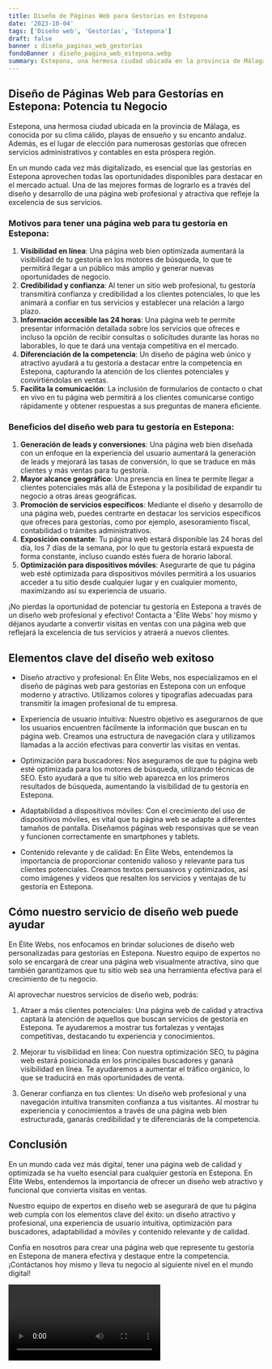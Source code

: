 ```yaml
---
title: Diseño de Páginas Web para Gestorías en Estepona
date: '2023-10-04'
tags: ['Diseño web', 'Gestorías', 'Estepona']
draft: false
banner : diseño_paginas_web_gestorías
fondoBanner : diseño_pagina_web_estepona.webp
summary: Estepona, una hermosa ciudad ubicada en la provincia de Málaga, es conocida por su clima cálido, playas de ensueño y su encanto andaluz. Además, es el lugar de elección para numerosas gestorías que ofrecen servicios administrativos y contables en esta próspera región.
---
```


## Diseño de Páginas Web para Gestorías en Estepona: Potencia tu Negocio

Estepona, una hermosa ciudad ubicada en la provincia de Málaga, es conocida por su clima cálido, playas de ensueño y su encanto andaluz. Además, es el lugar de elección para numerosas gestorías que ofrecen servicios administrativos y contables en esta próspera región.

En un mundo cada vez más digitalizado, es esencial que las gestorías en Estepona aprovechen todas las oportunidades disponibles para destacar en el mercado actual. Una de las mejores formas de lograrlo es a través del diseño y desarrollo de una página web profesional y atractiva que refleje la excelencia de sus servicios.

### Motivos para tener una página web para tu gestoría en Estepona:

1. **Visibilidad en línea**: Una página web bien optimizada aumentará la visibilidad de tu gestoría en los motores de búsqueda, lo que te permitirá llegar a un público más amplio y generar nuevas oportunidades de negocio.
2. **Credibilidad y confianza**: Al tener un sitio web profesional, tu gestoría transmitirá confianza y credibilidad a los clientes potenciales, lo que les animará a confiar en tus servicios y establecer una relación a largo plazo.
3. **Información accesible las 24 horas**: Una página web te permite presentar información detallada sobre los servicios que ofreces e incluso la opción de recibir consultas o solicitudes durante las horas no laborables, lo que te dará una ventaja competitiva en el mercado.
4. **Diferenciación de la competencia**: Un diseño de página web único y atractivo ayudará a tu gestoría a destacar entre la competencia en Estepona, capturando la atención de los clientes potenciales y convirtiéndolas en ventas.
5. **Facilita la comunicación**: La inclusión de formularios de contacto o chat en vivo en tu página web permitirá a los clientes comunicarse contigo rápidamente y obtener respuestas a sus preguntas de manera eficiente.

### Beneficios del diseño web para tu gestoría en Estepona:

1. **Generación de leads y conversiones**: Una página web bien diseñada con un enfoque en la experiencia del usuario aumentará la generación de leads y mejorará las tasas de conversión, lo que se traduce en más clientes y más ventas para tu gestoría.
2. **Mayor alcance geográfico**: Una presencia en línea te permite llegar a clientes potenciales más allá de Estepona y la posibilidad de expandir tu negocio a otras áreas geográficas.
3. **Promoción de servicios específicos**: Mediante el diseño y desarrollo de una página web, puedes centrarte en destacar los servicios específicos que ofreces para gestorías, como por ejemplo, asesoramiento fiscal, contabilidad o trámites administrativos.
4. **Exposición constante**: Tu página web estará disponible las 24 horas del día, los 7 días de la semana, por lo que tu gestoría estará expuesta de forma constante, incluso cuando estés fuera de horario laboral.
5. **Optimización para dispositivos móviles**: Asegurarte de que tu página web esté optimizada para dispositivos móviles permitirá a los usuarios acceder a tu sitio desde cualquier lugar y en cualquier momento, maximizando así su experiencia de usuario.

¡No pierdas la oportunidad de potenciar tu gestoría en Estepona a través de un diseño web profesional y efectivo! Contacta a 'Élite Webs' hoy mismo y déjanos ayudarte a convertir visitas en ventas con una página web que reflejará la excelencia de tus servicios y atraerá a nuevos clientes.

<GifSeo />

<Cta />

## Elementos clave del diseño web exitoso

- Diseño atractivo y profesional: En Élite Webs, nos especializamos en el diseño de páginas web para gestorías en Estepona con un enfoque moderno y atractivo. Utilizamos colores y tipografías adecuadas para transmitir la imagen profesional de tu empresa.

- Experiencia de usuario intuitiva: Nuestro objetivo es asegurarnos de que los usuarios encuentren fácilmente la información que buscan en tu página web. Creamos una estructura de navegación clara y utilizamos llamadas a la acción efectivas para convertir las visitas en ventas.

- Optimización para buscadores: Nos aseguramos de que tu página web esté optimizada para los motores de búsqueda, utilizando técnicas de SEO. Esto ayudará a que tu sitio web aparezca en los primeros resultados de búsqueda, aumentando la visibilidad de tu gestoría en Estepona.

- Adaptabilidad a dispositivos móviles: Con el crecimiento del uso de dispositivos móviles, es vital que tu página web se adapte a diferentes tamaños de pantalla. Diseñamos páginas web responsivas que se vean y funcionen correctamente en smartphones y tablets.

- Contenido relevante y de calidad: En Élite Webs, entendemos la importancia de proporcionar contenido valioso y relevante para tus clientes potenciales. Creamos textos persuasivos y optimizados, así como imágenes y videos que resalten los servicios y ventajas de tu gestoría en Estepona.

## Cómo nuestro servicio de diseño web puede ayudar

En Élite Webs, nos enfocamos en brindar soluciones de diseño web personalizadas para gestorías en Estepona. Nuestro equipo de expertos no solo se encargará de crear una página web visualmente atractiva, sino que también garantizamos que tu sitio web sea una herramienta efectiva para el crecimiento de tu negocio.

Al aprovechar nuestros servicios de diseño web, podrás:

1. Atraer a más clientes potenciales: Una página web de calidad y atractiva captará la atención de aquellos que buscan servicios de gestoría en Estepona. Te ayudaremos a mostrar tus fortalezas y ventajas competitivas, destacando tu experiencia y conocimientos.

2. Mejorar tu visibilidad en línea: Con nuestra optimización SEO, tu página web estará posicionada en los principales buscadores y ganará visibilidad en línea. Te ayudaremos a aumentar el tráfico orgánico, lo que se traducirá en más oportunidades de venta.

3. Generar confianza en tus clientes: Un diseño web profesional y una navegación intuitiva transmiten confianza a tus visitantes. Al mostrar tu experiencia y conocimientos a través de una página web bien estructurada, ganarás credibilidad y te diferenciarás de la competencia.

## Conclusión

En un mundo cada vez más digital, tener una página web de calidad y optimizada se ha vuelto esencial para cualquier gestoría en Estepona. En Élite Webs, entendemos la importancia de ofrecer un diseño web atractivo y funcional que convierta visitas en ventas.

Nuestro equipo de expertos en diseño web se asegurará de que tu página web cumpla con los elementos clave del éxito: un diseño atractivo y profesional, una experiencia de usuario intuitiva, optimización para buscadores, adaptabilidad a móviles y contenido relevante y de calidad.

Confía en nosotros para crear una página web que represente tu gestoría en Estepona de manera efectiva y destaque entre la competencia. ¡Contáctanos hoy mismo y lleva tu negocio al siguiente nivel en el mundo digital!

<Video />

<CtaBot job='Gestorías' city='Estepona'/>

<Gmaps query='Estepona+españa+maps' />